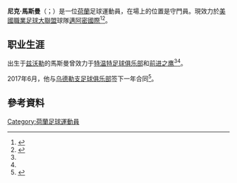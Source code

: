 {{blpsources|time=2015-05-18T02:24:30+00:00}}
{{expand|time=2015-05-18T02:24:30+00:00}}
{{noteTA
|G1=足球
|G2=uefa
|1=zh-hans:尼克;zh-hk:歷克;zh-tw:尼克;
|2=zh-hans:马斯曼;zh-hk:馬斯文;zh-tw:馬斯曼;
}}
{{Infobox football biography
|name        = 尼克·馬斯曼<br>Nick Marsman
|image       = Twenterand - Twente 020.JPG
|image_size  = 150
|caption     =
|fullname    = 
|birth_date  = {{birth date and age|1990|10|1|df=y}}
|birth_place = [[荷蘭|荷蘭]][[兹沃勒|兹沃勒]]
|height      = 1.88m<ref name = "SW"/>
|position    = 守門員
|currentclub = [[邁阿密國際足球俱樂部|邁阿密國際]]
|clubnumber  = 32
|youthyears1 = 
|youthclubs1 = 
|years1      = 2011–2017
|clubs1      = [[特温特足球俱乐部|特温特]]
|caps1       = 113
|goals1      = 0
|years2      = 2012–2013
|clubs2      = → [[前进之鹰|前进之鹰]] (loan)
|caps2       = 32
|goals2      = 0
|years3      = 2015
|clubs3      = →[[川迪青年隊|川迪青年隊]]
|caps3       = 2
|goals3      = 0
|years4      = 2017–2019
|clubs4      = [[乌德勒支足球俱乐部|乌德勒支]]
|caps4       = 1
|goals4      = 0
|years5      = 2017–2018
|clubs5      =[[烏德勒支青年隊|烏德勒支青年隊]]
|caps5       = 7
|goals5      = 0
|years6      = 2019–2021
|clubs6      = [[飛燕諾|飛燕諾]]
|caps6       = 23
|goals6      = 0
|years7      = 2021–
|clubs7      = [[邁阿密國際足球俱樂部|邁阿密國際]]
|caps7       = 0
|goals7      = 0 
|club-update = 08:31, 23 December 2020 (UTC)
}}

'''尼克·馬斯曼'''（{{lang-nl|Nick Marsman}}；{{bd|1990年|10月1日}}）是一位[[荷蘭|荷蘭]]足球運動員，在場上的位置是守門員。現效力於[[美國職業足球大聯盟|美國職業足球大聯盟]]球隊[[邁阿密國際足球俱樂部|邁阿密國際]]<ref name="#1">{{soccerway|nick-marsman/138796|accessdate=3 October 2014}}</ref><ref name="#2">{{cite web|url=http://www.vi.nl/spelers/carriere/nick-marsman.htm|title=Profile|accessdate=3 October 2014|language=nl|publisher=Voetbal International|archive-date=2015-08-06|archive-url=https://web.archive.org/web/20150806185704/http://www.vi.nl/spelers/carriere/nick-marsman.htm|dead-url=no}}</ref>。

== 职业生涯 ==
出生于[[兹沃勒|兹沃勒]]的馬斯曼曾效力于[[特温特足球俱乐部|特温特足球俱乐部]]和[[前进之鹰|前进之鹰]]<ref name="#1"/><ref name="#2"/>。

2017年6月，他与[[乌德勒支足球俱乐部|乌德勒支足球俱乐部]]签下一年合同<ref>{{cite web|url=https://fcutrecht.nl/nick-marsman-naar-mooiste-plekkie-op-aard/4|title=NICK MARSMAN NAAR MOOISTE PLEKKIE OP AARD|accessdate=26 June 2017|language=nl|publisher=FC Utrecht|archive-date=2017-08-05|archive-url=https://web.archive.org/web/20170805221259/https://fcutrecht.nl/nick-marsman-naar-mooiste-plekkie-op-aard/4|dead-url=no}}</ref>。

== 參考資料 ==
{{reflist}}

{{DEFAULTSORT: Marsman, Nick}}
[[Category:荷蘭足球運動員|Category:荷蘭足球運動員]]
